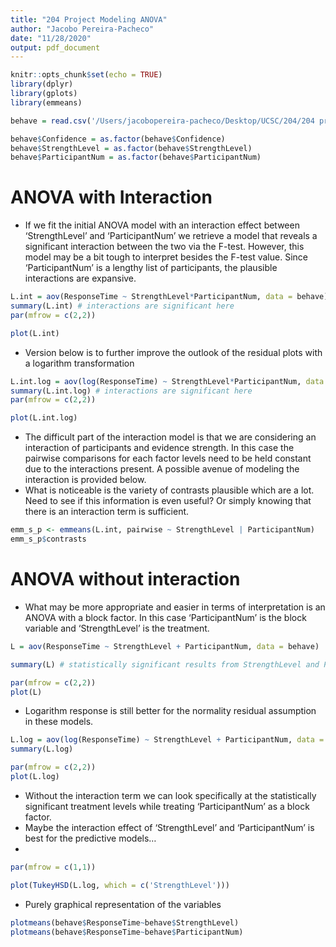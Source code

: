 ```yaml
---
title: "204 Project Modeling ANOVA"
author: "Jacobo Pereira-Pacheco"
date: "11/28/2020"
output: pdf_document
---
```


```r
knitr::opts_chunk$set(echo = TRUE)
library(dplyr)
library(gplots)
library(emmeans)
```


```r
behave = read.csv('/Users/jacobopereira-pacheco/Desktop/UCSC/204/204 project/data/204_behave_data.csv')

behave$Confidence = as.factor(behave$Confidence)
behave$StrengthLevel = as.factor(behave$StrengthLevel)
behave$ParticipantNum = as.factor(behave$ParticipantNum)
```
# ANOVA with Interaction 

* If we fit the initial ANOVA model with an interaction effect between 'StrengthLevel' and 'ParticipantNum' we retrieve a model that reveals a significant interaction between the two via the F-test. However, this model may be a bit tough to interpret besides the F-test value. Since 'ParticipantNum' is a lengthy list of participants, the plausible interactions are expansive. 

```r
L.int = aov(ResponseTime ~ StrengthLevel*ParticipantNum, data = behave)
summary(L.int) # interactions are significant here 
par(mfrow = c(2,2))

plot(L.int)
```


* Version below is to further improve the outlook of the residual plots with a logarithm transformation

```r
L.int.log = aov(log(ResponseTime) ~ StrengthLevel*ParticipantNum, data = behave)
summary(L.int.log) # interactions are significant here 
par(mfrow = c(2,2))

plot(L.int.log)
```

* The difficult part of the interaction model is that we are considering an interaction of participants and evidence strength. In this case the pairwise comparisons for each factor levels need to be held constant due to the interactions present. A possible avenue of modeling the interaction is provided below.
* What is noticeable is the variety of contrasts plausible which are a lot. Need to see if this information is even useful? Or simply knowing that there is an interaction term is sufficient. 
```r
emm_s_p <- emmeans(L.int, pairwise ~ StrengthLevel | ParticipantNum)
emm_s_p$contrasts
```


# ANOVA without interaction 

* What may be more appropriate and easier in terms of interpretation is an ANOVA with a block factor. In this case 'ParticipantNum' is the block variable and 'StrengthLevel' is the treatment. 

```r
L = aov(ResponseTime ~ StrengthLevel + ParticipantNum, data = behave)

summary(L) # statistically significant results from StrengthLevel and ParticipantNum 

par(mfrow = c(2,2))
plot(L)
```


* Logarithm response is still better for the normality residual assumption in these models. 
```r
L.log = aov(log(ResponseTime) ~ StrengthLevel + ParticipantNum, data = behave)
summary(L.log)

par(mfrow = c(2,2))
plot(L.log)

```

* Without the interaction term we can look specifically at the statistically significant treatment levels while treating 'ParticipantNum' as a block factor. 
* Maybe the interaction effect of 'StrengthLevel' and 'ParticipantNum' is best for the predictive models...
* 
```r
par(mfrow = c(1,1))

plot(TukeyHSD(L.log, which = c('StrengthLevel')))

```

* Purely graphical representation of the variables 
```r
plotmeans(behave$ResponseTime~behave$StrengthLevel)
plotmeans(behave$ResponseTime~behave$ParticipantNum)

```
